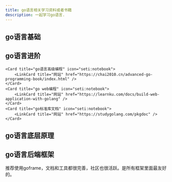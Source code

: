 ```yaml
---
title: go语言相关学习资料或者书籍
description: 一起学习go语言.
---
```



## go语言基础

<CardGrid>
    <Card title="go语言圣经" icon="seti:notebook">
		<LinkCard title="网站" href="https://golang-china.github.io/gopl-zh/" />
	</Card>
    <Card title="C语言中文网" icon="seti:notebook">
		<LinkCard title="网站" href="https://c.biancheng.net/golang/" />
	</Card>
	<Card title="TopGoer" icon="seti:notebook">
		<LinkCard title="网站" href="https://www.topgoer.com/" />
	</Card>
</CardGrid>

## go语言进阶

<CardGrid>
    <Card title="Go进阶" icon="seti:notebook">
        <LinkCard title="网站" href="https://zh.mojotv.cn/404#Go%E8%BF%9B%E9%98%B6" />
	</Card>
    <Card title="Mastering Go" icon="seti:notebook">
        <LinkCard title="网站" href="https://wskdsgcf.gitbook.io/mastering-go-zh-cn" />
	</Card>
    <Card title="go语言编程之旅" icon="seti:notebook">
        <LinkCard title="网站" href="https://golang2.eddycjy.com/" />
		<LinkCard title="Github" href="https://github.com/go-programming-tour-book" />
	</Card>
	<Card title="极客兔兔" icon="seti:notebook">
		<LinkCard title="网站" href="https://geektutu.com/" />
        <LinkCard title="Github" href="https://github.com/geektutu/7days-golang" />
	</Card>

    <Card title="go语言高级编程" icon="seti:notebook">
		<LinkCard title="网站" href="https://chai2010.cn/advanced-go-programming-book/index.html" />
	</Card>
    <Card title="go web编程" icon="seti:notebook">
		<LinkCard title="网站" href="https://learnku.com/docs/build-web-application-with-golang" />
	</Card>
    <Card title="go标准库文档" icon="seti:notebook">
		<LinkCard title="网站" href="https://studygolang.com/pkgdoc" />
	</Card>
</CardGrid>

## go语言底层原理

<CardGrid>
    <Card title="go语言原本 By 欧长坤" icon="seti:notebook">
		<LinkCard title="网站" href="https://golang.design/under-the-hood/" />
	</Card>
	<Card title="go语言面试笔试宝典" icon="seti:notebook">
		<LinkCard title="网站" href="https://golang.design/go-questions/" />
	</Card>
    <Card title="go语言设计与实现" icon="seti:notebook">
		<LinkCard title="网站" href="https://draveness.me/golang/" />
	</Card>
</CardGrid>

## go语言后端框架

<CardGrid>
    <Card title="goframe" icon="seti:notebook">
        推荐使用goframe，文档和工具都很完善，社区也很活跃。是所有框架里面最友好的。
		<LinkCard title="网站" href="https://goframe.org/" />
        <LinkCard title="Github" href="https://github.com/gogf/gf" />
	</Card>
	<Card title="go-zero" icon="seti:notebook">
		<LinkCard title="网站" href="https://go-zero.dev/" />
        <LinkCard title="Github" href="https://github.com/zeromicro/go-zero" />
	</Card>
    <Card title="kratos" icon="seti:notebook">
		<LinkCard title="网站" href="https://go-kratos.dev/docs/" />
        <LinkCard title="Github" href="https://github.com/go-kratos/kratos" />
	</Card>
    <Card title="rpcx" icon="seti:notebook">
		<LinkCard title="网站" href="https://rpcx.io/" />
        <LinkCard title="Github" href="https://github.com/smallnest/rpcx" />
	</Card>
    <Card title="dubbo-go" icon="seti:notebook">
		<LinkCard title="网站" href="https://dubbo.apache.org/" />
        <LinkCard title="Github" href="https://github.com/apache/dubbo-go" />
	</Card>
    <Card title="go-micro" icon="seti:notebook">
		<LinkCard title="网站" href="https://go-micro.dev/" />
        <LinkCard title="Github" href="https://github.com/micro/go-micro" />
	</Card>
    <Card title="Gin" icon="seti:notebook">
		<LinkCard title="网站" href="https://gin-gonic.com/" />
        <LinkCard title="Github" href="https://github.com/gin-gonic/gin" />
	</Card>
    <Card title="Gorm" icon="seti:notebook">
		<LinkCard title="网站" href="https://gorm.io/" />
        <LinkCard title="Github" href="https://github.com/go-gorm/gorm" />
	</Card>
    <Card title="Xorm" icon="seti:notebook">
		<LinkCard title="网站" href="https://xorm.io/" />
        <LinkCard title="Github" href="https://gitea.com/xorm/xorm" />
	</Card>
    <Card title="dtm" icon="seti:notebook">
		<LinkCard title="网站" href="http://d.dtm.pub/" />
        <LinkCard title="Github" href="https://github.com/dtm-labs/dtm" />
	</Card>
</CardGrid>
